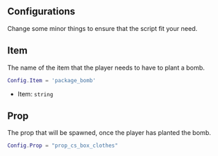 ## Configurations
Change some minor things to ensure that the script fit your need.

## Item
The name of the item that the player needs to have to plant a bomb.

```lua copy
Config.Item = 'package_bomb'
```

- Item: `string`

## Prop
The prop that will be spawned, once the player has planted the bomb.

```lua copy
Config.Prop = "prop_cs_box_clothes"
```